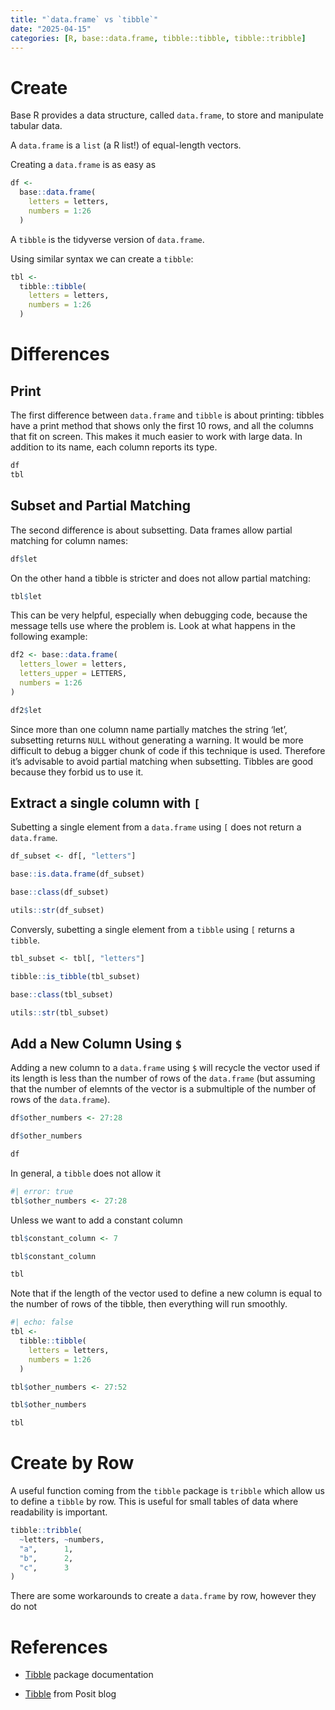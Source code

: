 ```yaml
---
title: "`data.frame` vs `tibble`"
date: "2025-04-15"
categories: [R, base::data.frame, tibble::tibble, tibble::tribble]
---
```


# Create

Base R provides a data structure, called `data.frame`, to store and manipulate
tabular data.

A `data.frame` is a `list` (a R list!) of equal-length vectors.

Creating a `data.frame` is as easy as

```r
df <-
  base::data.frame(
    letters = letters,
    numbers = 1:26
  )
```

A `tibble` is the tidyverse version of `data.frame`.

Using similar syntax we can create a `tibble`:

```r
tbl <-
  tibble::tibble(
    letters = letters,
    numbers = 1:26
  )
```

# Differences

## Print

The first difference between `data.frame` and `tibble` is about printing:
tibbles have a print method that shows only the first 10 rows, and all the
columns that fit on screen. This makes it much easier to work with large data.
In addition to its name, each column reports its type.

```r
df
tbl
```


## Subset and Partial Matching

The second difference is about subsetting. Data frames allow partial matching
for column names:

```r
df$let
```

On the other hand a tibble is stricter and does not allow partial matching:

```r
tbl$let
```

This can be very helpful, especially when debugging code, because the message
tells use where the problem is. Look at what happens in the following example:

```r
df2 <- base::data.frame(
  letters_lower = letters,
  letters_upper = LETTERS,
  numbers = 1:26
)

df2$let
```

Since more than one column name partially matches the string 'let', subsetting
returns `NULL` without generating a warning. It would be more difficult to debug
a bigger chunk of code if this technique is used. Therefore it’s advisable to
avoid partial matching when subsetting. Tibbles are good because they forbid us
to use it.

## Extract a single column with `[`

Subetting a single element from a `data.frame` using `[` does not return a
`data.frame`.

```r
df_subset <- df[, "letters"]

base::is.data.frame(df_subset)

base::class(df_subset)

utils::str(df_subset)
```

Conversly, subetting a single element from a `tibble` using `[` returns a
`tibble`.

```r
tbl_subset <- tbl[, "letters"]

tibble::is_tibble(tbl_subset)

base::class(tbl_subset)

utils::str(tbl_subset)
```

## Add a New Column Using `$`

Adding a new column to a `data.frame` using `$` will recycle the vector used if
its length is less than the number of rows of the `data.frame` (but assuming
that the number of elemnts of the vector is a submultiple of the number of rows
of the `data.frame`).

```r
df$other_numbers <- 27:28

df$other_numbers

df
```

In general, a `tibble` does not allow it

```r
#| error: true
tbl$other_numbers <- 27:28
```

Unless we want to add a constant column

```r
tbl$constant_column <- 7

tbl$constant_column

tbl
```

Note that if the length of the vector used to define a new column is equal to
the number of rows of the tibble, then everything will run smoothly.

```r
#| echo: false
tbl <-
  tibble::tibble(
    letters = letters,
    numbers = 1:26
  )
```

```r
tbl$other_numbers <- 27:52

tbl$other_numbers

tbl
```

# Create by Row

A useful function coming from the `tibble` package is `tribble` which allow us
to define a `tibble` by row. This is useful for small tables of data where
readability is important.

```r
tibble::tribble(
  ~letters, ~numbers,
  "a",      1,
  "b",      2,
  "c",      3
)
```

There are some workarounds to create a `data.frame` by row, however they do not

# References

- [Tibble](https://tibble.tidyverse.org/index.html) package documentation

- [Tibble](https://posit.co/blog/tibble-1-0-0/) from Posit blog
